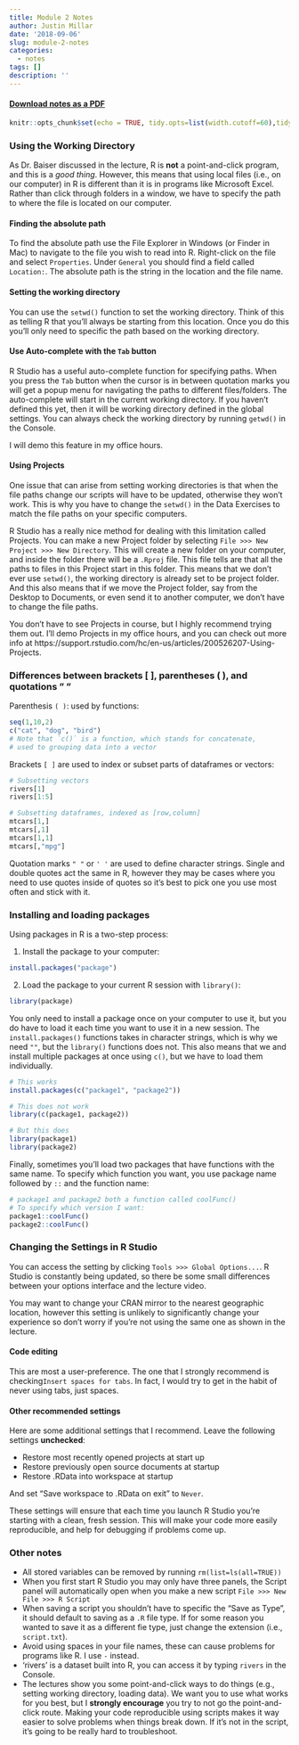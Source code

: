 ```yaml
---
title: Module 2 Notes
author: Justin Millar
date: '2018-09-06'
slug: module-2-notes
categories:
  - notes
tags: []
description: ''
---
```


#### [Download notes as a PDF](https://sta6093.netlify.com/pdf/2018-09-06-module-2-notes.pdf)

```r
knitr::opts_chunk$set(echo = TRUE, tidy.opts=list(width.cutoff=60),tidy=TRUE)
```

### Using the Working Directory

As Dr. Baiser discussed in the lecture, R is **not** a point-and-click program, and this is a *good thing*. However, this means that using local files (i.e., on our computer) in R is different than it is in programs like Microsoft Excel. Rather than click through folders in a window, we have to specify the path to where the file is located on our computer. 

#### Finding the absolute path

To find the absolute path use the File Explorer in Windows (or Finder in Mac) to navigate to the file you wish to read into R. Right-click on the file and select `Properties`. Under `General` you should find a field called `Location:`. The absolute path is the string in the location and the file name. 

#### Setting the working directory 

You can use the `setwd()` function to set the working directory. Think of this as telling R that you'll always be starting from this location. Once you do this you'll only need to specific the path based on the working directory. 


#### Use Auto-complete with the `Tab` button

R Studio has a useful auto-complete function for specifying paths. When you press the `Tab` button when the cursor is in between quotation marks you will get a popup menu for navigating the paths to different files/folders. The auto-complete will start in the current working directory. If you haven't defined this yet, then it will be working directory defined in the global settings. You can always check the working directory by running `getwd()` in the Console.

I will demo this feature in my office hours.

#### Using Projects

One issue that can arise from setting working directories is that when the file paths change our scripts will have to be updated, otherwise they won't work. This is why you have to change the `setwd()` in the Data Exercises to match the file paths on your specific computers.

R Studio has a really nice method for dealing with this limitation called Projects. You can make a new Project folder by selecting `File >>> New Project >>> New Directory`. This will create a new folder on your computer, and inside the folder there will be a `.Rproj` file. This file tells are that all the paths to files in this Project start in this folder. This means that we don't ever use `setwd()`, the working directory is already set to be project folder. And this also means that if we move the Project folder, say from the Desktop to Documents, or even send it to another computer, we don't have to change the file paths. 

You don't have to see Projects in course, but I highly recommend trying them out. I'll demo Projects in my office hours, and you can check out more info at https://support.rstudio.com/hc/en-us/articles/200526207-Using-Projects. 


### Differences between brackets [ ], parentheses ( ), and quotations " "

Parenthesis `( )`: used by functions: 
```r
seq(1,10,2)
c("cat", "dog", "bird") 
# Note that `c()` is a function, which stands for concatenate, 
# used to grouping data into a vector
```

Brackets `[ ]` are used to index or subset parts of dataframes or vectors:
```r
# Subsetting vectors
rivers[1]
rivers[1:5]

# Subsetting dataframes, indexed as [row,column]
mtcars[1,]
mtcars[,1]
mtcars[1,1]
mtcars[,"mpg"]
```

Quotation marks `" "` or `' '` are used to define character strings. Single and double quotes act the same in R, however they may be cases where you need to use quotes inside of quotes so it's best to pick one you use most often and stick with it.

### Installing and loading packages

Using packages in R is a two-step process:

1. Install the package to your computer:
```r
install.packages("package")
```

2. Load the package to your current R session with `library()`:
```r
library(package)
```


You only need to install a package once on your computer to use it, but you do have to load it each time you want to use it in a new session. The `install.packages()` functions takes in character strings, which is why we need `""`, but the `library()` functions does not. This also means that we and install multiple packages at once using `c()`, but we have to load them individually. 

```r
# This works
install.packages(c("package1", "package2"))

# This does not work
library(c(package1, package2))

# But this does
library(package1)
library(package2)
```

Finally, sometimes you'll load two packages that have functions with the same name. To specify which function you want, you use package name followed by `::` and the function name:

```r
# package1 and package2 both a function called coolFunc()
# To specify which version I want:
package1::coolFunc()
package2::coolFunc()
```

### Changing the Settings in R Studio

You can access the setting by clicking `Tools >>> Global Options...`. R Studio is constantly being updated, so there be some small differences between your options interface and the lecture video. 

You may want to change your CRAN mirror to the nearest geographic location, however this setting is unlikely to significantly change your experience so don't worry if you're not using the same one as shown in the lecture. 

#### Code editing

This are most a user-preference. The one that I strongly recommend is checking`Insert spaces for tabs`. In fact, I would try to get in the habit of never using tabs, just spaces. 

#### Other recommended settings

Here are some additional settings that I recommend. Leave the following settings **unchecked**:

* Restore most recently opened projects at start up
* Restore previously open source documents at startup
* Restore .RData into workspace at startup

And set "Save workspace to .RData on exit" to `Never`.

These settings will ensure that each time you launch R Studio you're starting with a clean, fresh session. This will make your code more easily reproducible, and help for debugging if problems come up. 

### Other notes
* All stored variables can be removed by running `rm(list=ls(all=TRUE))`
* When you first start R Studio you may only have three panels, the Script panel will automatically open when you make a new script `File >>> New File >>> R Script`
* When saving a script you shouldn't have to specific the "Save as Type", it should default to saving as a `.R` file type. If for some reason you wanted to save it as a different fie type, just change the extension (i.e., `script.txt`). 
* Avoid using spaces in your file names, these can cause problems for programs like R. I use `-` instead. 
* 'rivers' is a dataset built into R, you can access it by typing `rivers` in the Console.
* The lectures show you some point-and-click ways to do things (e.g., setting working directory, loading data). We want you to use what works for you best, but I **strongly encourage** you try to not go the point-and-click route. Making your code reproducible using scripts makes it way easier to solve problems when things break down. If it's not in the script, it's going to be really hard to troubleshoot.


